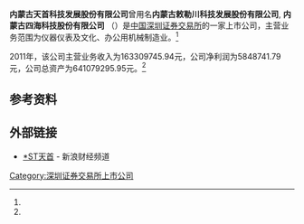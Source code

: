{{orphan|date=2017年4月}}
{{Infobox Company 
| company_name     = 内蒙古天首科技发展股份有限公司
| company_name_en  = 
| company_logo     =
| company_type     = 上市公司<br>A股简称：'''*ST天首'''（{{szse|000611}}）
| company_slogan   = 
| foundation       = 
| location         = 
| key_people       = 
| industry         = 仪器仪表及文化、办公用机械制造业
| products         =
| revenue          = 5848741.79元 （2011年）<ref name="ccer">CCER数据库 - 一般上市公司财务数据库</ref>
| operating_income =
| net_income       =163309745.94元（2011年）<ref name="ccer"/>
| assets        = 641079295.95元（2011年）<ref name="ccer"/>
| num_employees    = 
| parent           = 
| subsid           = 
| homepage         = 
| footnotes        = 
}}
'''内蒙古天首科技发展股份有限公司'''曾用名'''内蒙古敕勒川科技发展股份有限公司''', '''内蒙古四海科技股份有限公司''' （{{szse|000611}}）是[[中国|中国]][[深圳证券交易所|深圳证券交易所]]的一家上市公司，主营业务范围为仪器仪表及文化、办公用机械制造业。<ref name="ccer"/>

2011年，该公司主营业务收入为163309745.94元，公司净利润为5848741.79元，公司总资产为641079295.95元。<ref name="ccer"/>

==参考资料==
{{reflist}}

==外部链接==
*[http://finance.sina.com.cn/realstock/company/sz000611/nc.shtml *ST天首]{{Wayback|url=http://finance.sina.com.cn/realstock/company/sz000611/nc.shtml |date=20130901105537 }} - 新浪财经频道

[[Category:深圳证券交易所上市公司|Category:深圳证券交易所上市公司]]
{{中国公司小作品}}